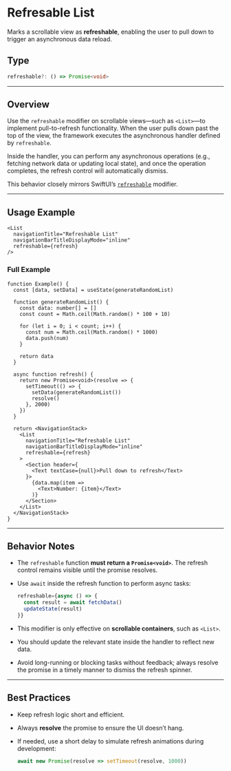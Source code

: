 # Refresable List 
        
Marks a scrollable view as **refreshable**, enabling the user to pull down to trigger an asynchronous data reload.

## Type

```ts
refreshable?: () => Promise<void>
```

---

## Overview

Use the `refreshable` modifier on scrollable views—such as `<List>`—to implement pull-to-refresh functionality. When the user pulls down past the top of the view, the framework executes the asynchronous handler defined by `refreshable`.

Inside the handler, you can perform any asynchronous operations (e.g., fetching network data or updating local state), and once the operation completes, the refresh control will automatically dismiss.

This behavior closely mirrors SwiftUI’s [`refreshable`](https://developer.apple.com/documentation/swiftui/view/refreshable%28action:%29) modifier.

---

## Usage Example

```tsx
<List
  navigationTitle="Refreshable List"
  navigationBarTitleDisplayMode="inline"
  refreshable={refresh}
/>
```

### Full Example

```tsx
function Example() {
  const [data, setData] = useState(generateRandomList)

  function generateRandomList() {
    const data: number[] = []
    const count = Math.ceil(Math.random() * 100 + 10)

    for (let i = 0; i < count; i++) {
      const num = Math.ceil(Math.random() * 1000)
      data.push(num)
    }

    return data
  }

  async function refresh() {
    return new Promise<void>(resolve => {
      setTimeout(() => {
        setData(generateRandomList())
        resolve()
      }, 2000)
    })
  }

  return <NavigationStack>
    <List
      navigationTitle="Refreshable List"
      navigationBarTitleDisplayMode="inline"
      refreshable={refresh}
    >
      <Section header={
        <Text textCase={null}>Pull down to refresh</Text>
      }>
        {data.map(item =>
          <Text>Number: {item}</Text>
        )}
      </Section>
    </List>
  </NavigationStack>
}
```

---

## Behavior Notes

* The `refreshable` function **must return a `Promise<void>`**. The refresh control remains visible until the promise resolves.
* Use `await` inside the refresh function to perform async tasks:

  ```ts
  refreshable={async () => {
    const result = await fetchData()
    updateState(result)
  }}
  ```
* This modifier is only effective on **scrollable containers**, such as `<List>`.
* You should update the relevant state inside the handler to reflect new data.
* Avoid long-running or blocking tasks without feedback; always resolve the promise in a timely manner to dismiss the refresh spinner.

---

## Best Practices

* Keep refresh logic short and efficient.
* Always **resolve** the promise to ensure the UI doesn’t hang.
* If needed, use a short delay to simulate refresh animations during development:

  ```ts
  await new Promise(resolve => setTimeout(resolve, 1000))
  ```